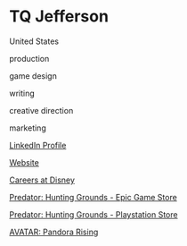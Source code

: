 # TQ Jefferson

<Location>

United States

</Location>



<Skills>

production

game design

writing

creative direction

marketing

</Skills>

<Business>

[LinkedIn Profile](www.linkedin.com/in/tqjefferson)

[Website](https://www.facebook.com/predatorhg/)

[Careers at Disney](https://jobs.disneycareers.com)

</Business>



<Games>

[Predator: Hunting Grounds - Epic Game Store](https://www.epicgames.com/store/en-US/product/predator-hunting-grounds/home)

[Predator: Hunting Grounds - Playstation Store](https://www.playstation.com/en-us/games/predator-hunting-grounds-ps4/)

[AVATAR: Pandora Rising](https://www.avatarpandorarising.com/)

</Games>
